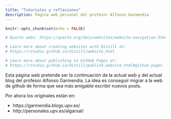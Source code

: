 ```yaml
---
title: "Tutoriales y reflexiones"
description: Página web personal del profesor Alfonso Garmendia
---
```


```r
knitr::opts_chunk$set(echo = FALSE)

# Quarto webs: https://quarto.org/docs/websites/website-navigation.html

# Learn more about creating websites with Distill at:
# https://rstudio.github.io/distill/website.html

# Learn more about publishing to GitHub Pages at:
# https://rstudio.github.io/distill/publish_website.html#github-pages

```

Esta página web pretende ser la continuación de la actual web y del actual blog del profesor Alfonso Garmendia. La idea es conseguir migrar a la web de github de forma que sea más amigable escribir nuevos posts. 

Por ahora los originales están en: 

- https://garmendia.blogs.upv.es/
- http://personales.upv.es/algarsal/


